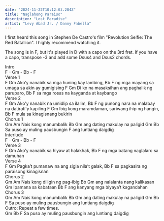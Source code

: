 ```yaml
---
date: "2024-11-22T10:12:03.284Z"
title: "Naglahong Paraiso"
description: "Lost Paradise"
artist: "Levy Abad Jr. / Danny Fabella"
---
```


I first heard this song in Stephen De Castro's film "Revolution Selfie: The Red Batallion". 
I highly recommend watching it. 


The song is in F, but it's played in D with a capo on the 3rd fret. 
If you have a capo, transpose -3 and add some Dsus4 and Dsus2 chords.

<Section>Intro</Section>
<Chords>F - Gm - Bb - F</Chords>

<Section>Verse 1</Section>
<Chords>  F                   Gm</Chords>
<Lyrics>Ako’y nanabik sa mga huning kay lambing,</Lyrics>
<Chords>        Bb                  F</Chords>
<Lyrics>ng mga mayang sa umaga sa akin ay gumigising</Lyrics>
<Chords>      F                      Gm</Chords>
<Lyrics>Di ko na masaksihan ang paghalik ng paruparo,</Lyrics>
<Chords>        Bb                   F</Chords>
<Lyrics>sa mga rosas na kayganda at kaybango</Lyrics>

<Section>Verse 2</Section>
<Chords> F                    Gm</Chords>
<Lyrics>Ako'y nanabik na umidlip sa ilalim,</Lyrics>
<Chords>          Bb                      F</Chords>
<Lyrics>ng punong nara na malabay na datirati'y kapiling</Lyrics>
<Chords>      F                        Gm</Chords>
<Lyrics>Ibig kong maramdaman, sariwang ihip ng hangin,</Lyrics>
<Chords>     Bb                  F</Chords>
<Lyrics>mula sa kinagisnang bukirin</Lyrics>

<Section>Chorus 1</Section>
<Chords> Gm            Am</Chords>
<Lyrics>Nais kong manumbalik </Lyrics>
<Chords>     Bb                 Gm</Chords>
<Lyrics>ang dating makulay na paligid</Lyrics>
<Chords>    Gm                    Bb  </Chords>
<Lyrics>Sa puso ay muling pausbungin</Lyrics>
<Chords>                  F</Chords>
<Lyrics>ang luntiang daigdig</Lyrics>

<Section>Interlude</Section>
<Chords> F - Gm - Bb - F</Chords>

<Section>Verse 3</Section>
<Chords>F                   Gm</Chords>
<Lyrics>Ako’y nanabik sa hiyaw at halakhak,</Lyrics>
<Chords>        Bb                     F</Chords>
<Lyrics>ng mga batang naglalaro sa damuhan</Lyrics>

<Section>Verse 4</Section>
<Chords>    F                     Gm</Chords>
<Lyrics>Pagka’t pumanaw na ang sigla nila’t galak,</Lyrics>
<Chords>        Bb                       F</Chords>
<Lyrics>sa pagkasira ng paraisong kinagisnan</Lyrics>

<Section>Chorus 2</Section>
<Chords> Gm                      Am</Chords>
<Lyrics>Nais kong diligin ng pag-ibig</Lyrics> 
<Chords>      Bb               Gm</Chords>
<Lyrics>ang nalalanta nang kalikasan</Lyrics>
<Chords>   Gm            </Chords>
<Lyrics>Ipamana sa kabataan</Lyrics> 
<Chords>        Bb                    F</Chords>
<Lyrics>ang kanyang mga biyaya’t kagandahan</Lyrics>

<Section>Chorus 3</Section>
<Chords> Gm            Am</Chords>
<Lyrics>Nais kong manumbalik </Lyrics>
<Chords>     Bb                 Gm</Chords>
<Lyrics>ang dating makulay na paligid</Lyrics>
<Chords>    Gm                    Bb                   F</Chords>
<Lyrics>Sa puso ay muling pausbungin ang luntiang daigdig</Lyrics>

<Section>Outro: Repeat a few times.</Section>
<Chords>    Gm                    Bb                   F</Chords>
<Lyrics>Sa puso ay muling pausbungin ang luntiang daigdig</Lyrics>